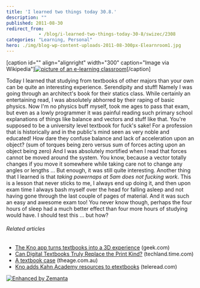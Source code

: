 ```yaml
---
title: 'I learned two things today 30.8.'
description: ""
published: 2011-08-30
redirect_from: 
            - /blog/i-learned-two-things-today-30-8/swizec/2308
categories: "Learning, Personal"
hero: ./img/blog-wp-content-uploads-2011-08-300px-Elearnroom1.jpg
---
```


\[caption id="" align="alignright" width="300" caption="Image via Wikipedia"][![picture of an e-learning classroom](./img/blog-wp-content-uploads-2011-08-300px-Elearnroom1.jpg "picture of an e-learning classroom")](http://commons.wikipedia.org/wiki/File:Elearnroom.jpg)\[/caption]

Today I learned that studying from textbooks of other majors than your own can be quite an interesting experience. Serendipity and stuff! Namely I was going through an architect's book for their statics class. While certainly an entertaining read, I was absolutely abhorred by their raping of basic physics. Now I'm no physics buff myself, took me ages to pass that exam, but even as a lowly programmer it was painful reading such primary school explanations of things like balance and vectors and stuff like that. You're supposed to be a university level textbook for fuck's sake! For a profession that is historically and in the public's mind seen as very noble and educated! How dare they confuse balance and lack of acceleration upon an object? (sum of torques being zero versus sum of forces acting upon an object being zero) And I was absolutely mortified when I read that forces cannot be moved around the system. You know, because a vector totally changes if you move it somewhere while taking care not to change any angles or lengths ... But enough, it was still quite interesting. Another thing that I learned is that _taking powernaps at 5am does not fucking work_. This is a lesson that never sticks to me, I always end up doing it, and then upon exam time I always bash myself over the head for falling asleep and not having gone through the last couple of pages of material. And it was such an easy and awesome exam too! You never know though, perhaps the four hours of sleep had a much better effect than four more hours of studying would have. I should test this ... but how?

###### Related articles

-   [The Kno app turns textbooks into a 3D experience](http://www.geek.com/articles/apple/the-kno-app-turns-textbooks-into-a-3d-experience-20110822/) (geek.com)
-   [Can Digital Textbooks Truly Replace the Print Kind?](http://techland.time.com/2011/08/29/can-digital-textbooks-truly-replace-the-print-kind/) (techland.time.com)
-   [A textbook case](http://www.theage.com.au/national/education/a-textbook-case-for-digital-learning-20110815-1iujw.html) (theage.com.au)
-   [Kno adds Kahn Academy resources to etextbooks](http://www.teleread.com/uncategorized/kno-adds-kahn-academy-resources-to-etextbooks/) (teleread.com)

[![Enhanced by Zemanta](http://img.zemanta.com/zemified_e.png?x-id=27b70712-8dd9-4829-8b8b-d5ff3a598dc4)](http://www.zemanta.com/ "Enhanced by Zemanta")
